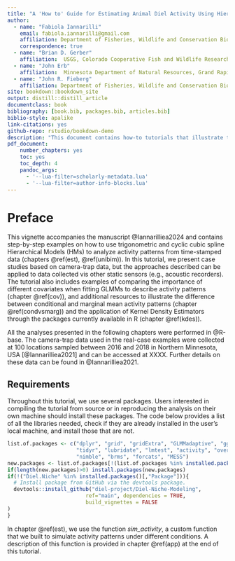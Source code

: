 ```yaml
--- 
title: "A 'How to' Guide for Estimating Animal Diel Activity Using Hierarchical Models: tutorials"
author: 
  - name: "Fabiola Iannarilli"
    email: fabiola.iannarilli@gmail.com
    affiliation: Department of Fisheries, Wildlife and Conservation Biology, St. Paul, Minnesota, USA; Max Planck Institute of Animal Behavior, Konstanz, Germany 
    correspondence: true
  - name: "Brian D. Gerber"
    affiliation:  USGS, Colorado Cooperative Fish and Wildlife Research Unit, Colorado State University, Fort Collins, Colorado, USA
  - name: "John Erb"
    affiliation:  Minnesota Department of Natural Resources, Grand Rapids, Minnesota, USA
  - name: "John R. Fieberg"
    affiliation: Department of Fisheries, Wildlife and Conservation Biology, St. Paul, Minnesota, USA
site: bookdown::bookdown_site
output: distill::distill_article
documentclass: book
bibliography: [book.bib, packages.bib, articles.bib]
biblio-style: apalike
link-citations: yes
github-repo: rstudio/bookdown-demo
description: "This document contains how-to tutorials that illustrate the use of hierarchical models for the analysis of activity patterns. It accompanies the manuscript Iannarilli et al. 2024."
pdf_document: 
    number_chapters: yes
    toc: yes
    toc_depth: 4
    pandoc_args:
      - '--lua-filter=scholarly-metadata.lua'
      - '--lua-filter=author-info-blocks.lua'
---
```


# Preface {#preface}
<!-- paragraph to fix once we have defined the final order of the chapters -->

This vignette accompanies the manuscript @Iannarilliea2024 and contains step-by-step examples on how to use trigonometric and cyclic cubic spline Hierarchical Models (HMs) to analyze activity patterns from time-stamped data (chapters \@ref(est), \@ref(unibim)). In this tutorial, we present case studies based on camera-trap data, but the approaches described can be applied to data collected vis other static sensors (e.g., acoustic recorders). The tutorial also includes examples of comparing the importance of different covariates when fitting GLMMs to describe activity patterns (chapter \@ref(cov)), and additional resources to illustrate the difference between conditional and marginal mean activity patterns (chapter \@ref(condvsmarg)) and the application of Kernel Density Estimators through the packages currently available in R (chapter \@ref(kdes)).

All the analyses presented in the following chapters were performed in @R-base. The camera-trap data used in the real-case examples were collected at 100 locations sampled between 2016 and 2018 in Northern Minnesota, USA [@Iannarilliea2021] and can be accessed at XXXX. Further details on these data can be found in @Iannarilliea2021.

## Requirements
Throughout this tutorial, we use several packages. Users interested in compiling the tutorial from source or in reproducing the analysis on their own machine should install these packages. The code below provides a list of all the libraries needed, check if they are already installed in the user's local machine, and install those that are not.

``` r
list.of.packages <- c("dplyr", "grid", "gridExtra", "GLMMadaptive", "ggpubr", "mgcv", 
                      "tidyr", "lubridate", "lmtest", "activity", "overlap", "circular", 
                      "nimble", "brms", "forcats", "MESS")
new.packages <- list.of.packages[!(list.of.packages %in% installed.packages()[,"Package"])]
if(length(new.packages)>0) install.packages(new.packages)
if(!("Diel.Niche" %in% installed.packages()[,"Package"])){
  # Install package from GitHub via the devtools package.
  devtools::install_github("diel-project/Diel-Niche-Modeling",
                         ref="main", dependencies = TRUE,
                         build_vignettes = FALSE
)
} 

```

In chapter \@ref(est), we use the function *sim_activity*, a custom function that we built to simulate activity patterns under different conditions. A description of this function is provided in chapter \@ref(app) at the end of this tutorial.